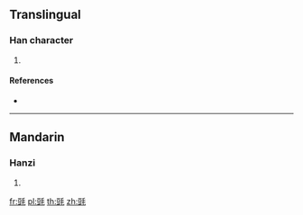 ==Translingual==

===Han character===
{{Han char|rn=82|rad=毛|as=07|sn=11|four=|canj=MTHQU|ids=⿰豆毛}}

# {{defn|Han|sort=毛07}}

====References====
* {{Han ref|kx=0593.250|dkj=16845|dj=0985.360|hdz=31998.080|uh=6BED|ud=27629}}

----

==Mandarin==

===Hanzi===
{{cmn-hanzi|pin=[[dòu]] ([[dou4]])|wg=tou<sup>4</sup>}}

# {{defn|lang=cmn|sort=毛07}}

[[fr:毭]]
[[pl:毭]]
[[th:毭]]
[[zh:毭]]